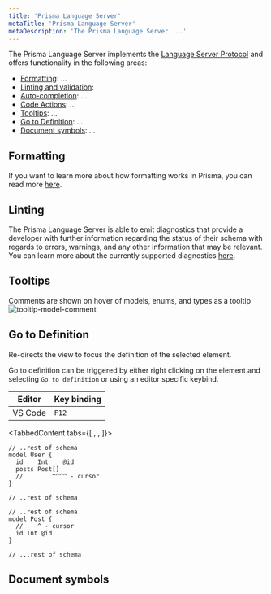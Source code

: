 ```yaml
---
title: 'Prisma Language Server'
metaTitle: 'Prisma Language Server'
metaDescription: 'The Prisma Language Server ...'
---
```


<TopBlock>

The Prisma Language Server implements the [Language Server Protocol](https://microsoft.github.io/language-server-protocol/) and offers functionality in the following areas:

- [Formatting](#formatting): ...
- [Linting and validation](#linting):
- [Auto-completion](/concepts/components/prisma-language-tools/prisma-language-server/auto-complete): ...
- [Code Actions](/concepts/components/prisma-language-tools/prisma-language-server/code-actions): ...
- [Tooltips](#tooltips): ...
- [Go to Definition](#go-to-definition): ...
- [Document symbols](#document-symbols): ...

<!-- TODO: [**File Watcher?**](file-watcher): ... --->

<!-- TODO: Do we want to link the language-tools source? -->

<!-- TODO: Do we want to menton prisma-engines -- part of the language server is implemented there  -->

</TopBlock>

## Formatting

If you want to learn more about how formatting works in Prisma, you can read more [here](/concepts/components/prisma-schema#auto-formatting).

## Linting

The Prisma Language Server is able to emit diagnostics that provide a developer with further information regarding the status of their schema with regards to errors, warnings, and any other information that may be relevant. You can learn more about the currently supported diagnostics [here](/concepts/components/prisma-language-tools/prisma-language-server/diagnostics).

## Tooltips

Comments are shown on hover of models, enums, and types as a tooltip
![tooltip-model-comment](tooltip-model-comment.png)

## Go to Definition

Re-directs the view to focus the definition of the selected element.

Go to definition can be triggered by either right clicking on the element and selecting `Go to definition` or using an editor specific keybind.

| Editor  | Key binding |
| ------- | ----------- |
| VS Code | `F12`       |

<TabbedContent tabs={[
<FileWithIcon text="Before" icon="file"/>,
<FileWithIcon text="After" icon="file"/>,
]}>
<tab>

```prisma
// ..rest of schema
model User {
  id    Int    @id
  posts Post[]
  //        ^^^^ - cursor
}

// ..rest of schema
```

</tab>
<tab>

```prisma
// ..rest of schema
model Post {
  //    ^ - cursor
  id Int @id
}

// ...rest of schema
```

</tab>
</TabbedContent>

## Document symbols
